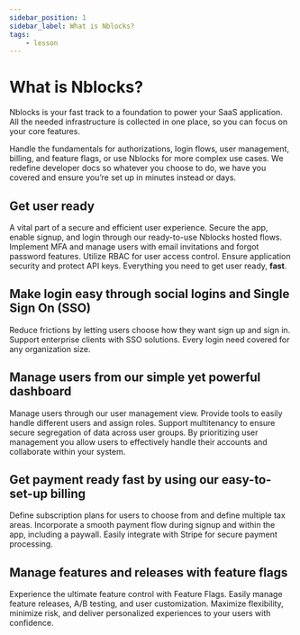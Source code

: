 ```yaml
---
sidebar_position: 1
sidebar_label: What is Nblocks?
tags:
    - lesson
---
```


# What is Nblocks?
Nblocks is your fast track to a foundation to power your SaaS application. All the needed infrastructure is collected in one place, so you can focus on your core features. 

Handle the fundamentals for authorizations, login flows, user management, billing, and feature flags, or use Nblocks for more complex use cases. We redefine developer docs so whatever you choose to do, we have you covered and ensure you’re set up in minutes instead or days.


## Get user ready

A vital part of a secure and efficient user experience. Secure the app, enable signup, and login through our ready-to-use Nblocks hosted flows. Implement MFA and manage users with email invitations and forgot password features. Utilize RBAC for user access control. Ensure application security and protect API keys. Everything you need to get user ready, **fast**.

## Make login easy through social logins and Single Sign On (SSO)

Reduce frictions by letting users choose how they want sign up and sign in. Support enterprise clients with SSO solutions. Every login need covered for any organization size.


## Manage users from our simple yet powerful dashboard

Manage users through our user management view. Provide tools to easily handle different users and assign roles. Support multitenancy to ensure secure segregation of data across user groups. By prioritizing user management you allow users to effectively handle their accounts and collaborate within your system.

## Get payment ready fast by using our easy-to-set-up billing

Define subscription plans for users to choose from and define multiple tax areas. Incorporate a smooth payment flow during signup and within the app, including a paywall. Easily integrate with Stripe for secure payment processing. 

## Manage features and releases with feature flags

Experience the ultimate feature control with Feature Flags. Easily manage feature releases, A/B testing, and user customization. Maximize flexibility, minimize risk, and deliver personalized experiences to your users with confidence.
